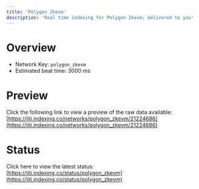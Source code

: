 ```yaml
---
title: 'Polygon Zkevm'
description: 'Real time indexing for Polygon Zkevm; delivered to you'
---
```


# Overview
- Network Key: `polygon_zkevm`
- Estimated beat time: 3000 ms

# Preview
Click the following link to view a preview of the raw data available: [https://jiti.indexing.co/networks/polygon_zkevm/21224686](https://jiti.indexing.co/networks/polygon_zkevm/21224686)

# Status
Click here to view the latest status: [https://jiti.indexing.co/status/polygon_zkevm](https://jiti.indexing.co/status/polygon_zkevm)

